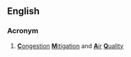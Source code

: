 ==English==

===Acronym===
{{rfc-header|Acronym}}
{{head|en|acronym}}
# {{lb|en|transport}} [[congestion|'''C'''ongestion]] [[mitigation|'''M'''itigation]] and [[air|'''A'''ir]] [[quality|'''Q'''uality]]